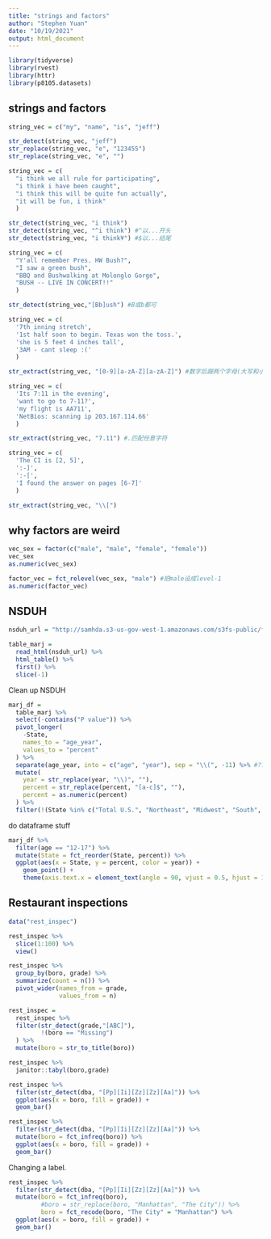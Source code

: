 ```yaml
---
title: "strings and factors"
author: "Stephen Yuan"
date: "10/19/2021"
output: html_document
---
```


```r
library(tidyverse)
library(rvest)
library(httr)
library(p8105.datasets)
```

## strings and factors

```r
string_vec = c("my", "name", "is", "jeff")

str_detect(string_vec, "jeff")
str_replace(string_vec, "e", "123455")
str_replace(string_vec, "e", "")
```

```r
string_vec = c(
  "i think we all rule for participating",
  "i think i have been caught",
  "i think this will be quite fun actually",
  "it will be fun, i think"
  )

str_detect(string_vec, "i think")
str_detect(string_vec, "^i think") #^以...开头
str_detect(string_vec, "i think¥") #$以...结尾
```

```r
string_vec = c(
  "Y'all remember Pres. HW Bush?",
  "I saw a green bush",
  "BBQ and Bushwalking at Molonglo Gorge",
  "BUSH -- LIVE IN CONCERT!!"
  )

str_detect(string_vec,"[Bb]ush") #B或b都可
```

```r
string_vec = c(
  '7th inning stretch',
  '1st half soon to begin. Texas won the toss.',
  'she is 5 feet 4 inches tall',
  '3AM - cant sleep :('
  )

str_extract(string_vec, "[0-9][a-zA-Z][a-zA-Z]") #数字后跟两个字母(大写和小写)
```

```r
string_vec = c(
  'Its 7:11 in the evening',
  'want to go to 7-11?',
  'my flight is AA711',
  'NetBios: scanning ip 203.167.114.66'
  )

str_extract(string_vec, "7.11") #.匹配任意字符
```

```r
string_vec = c(
  'The CI is [2, 5]',
  ':-]',
  ':-[',
  'I found the answer on pages [6-7]'
  )

str_extract(string_vec, "\\[") 
```


## why factors are weird

```r
vec_sex = factor(c("male", "male", "female", "female"))
vec_sex
as.numeric(vec_sex)

factor_vec = fct_relevel(vec_sex, "male") #把male设成level-1
as.numeric(factor_vec)
```

## NSDUH

```r
nsduh_url = "http://samhda.s3-us-gov-west-1.amazonaws.com/s3fs-public/field-uploads/2k15StateFiles/NSDUHsaeShortTermCHG2015.htm"

table_marj = 
  read_html(nsduh_url) %>% 
  html_table() %>% 
  first() %>%
  slice(-1)
```

Clean up NSDUH

```r
marj_df = 
  table_marj %>% 
  select(-contains("P value")) %>% 
  pivot_longer(
    -State,
    names_to = "age_year",
    values_to = "percent"
  ) %>% 
  separate(age_year, into = c("age", "year"), sep = "\\(", -11) %>% #???
  mutate(
    year = str_replace(year, "\\)", ""),
    percent = str_replace(percent, "[a-c]$", ""),
    percent = as.numeric(percent)
  ) %>% 
  filter(!(State %in% c("Total U.S.", "Northeast", "Midwest", "South", "West")))
```

do dataframe stuff

```r
marj_df %>%
  filter(age == "12-17") %>% 
  mutate(State = fct_reorder(State, percent)) %>% 
  ggplot(aes(x = State, y = percent, color = year)) + 
    geom_point() + 
    theme(axis.text.x = element_text(angle = 90, vjust = 0.5, hjust = 1))
```

## Restaurant inspections

```r
data("rest_inspec")

rest_inspec %>% 
  slice(1:100) %>% 
  view()
```

```r
rest_inspec %>% 
  group_by(boro, grade) %>% 
  summarize(count = n()) %>% 
  pivot_wider(names_from = grade, 
              values_from = n)
```

```r
rest_inspec =
  rest_inspec %>% 
  filter(str_detect(grade,"[ABC]"),
         !(boro == "Missing")
  ) %>% 
  mutate(boro = str_to_title(boro))

rest_inspec %>% 
  janitor::tabyl(boro,grade)
```

```r
rest_inspec %>% 
  filter(str_detect(dba, "[Pp][Ii][Zz][Zz][Aa]")) %>%
  ggplot(aes(x = boro, fill = grade)) + 
  geom_bar() 
```

```r
rest_inspec %>% 
  filter(str_detect(dba, "[Pp][Ii][Zz][Zz][Aa]")) %>%
  mutate(boro = fct_infreq(boro)) %>%
  ggplot(aes(x = boro, fill = grade)) + 
  geom_bar()
```

Changing a label.

```r
rest_inspec %>% 
  filter(str_detect(dba, "[Pp][Ii][Zz][Zz][Aa]")) %>%
  mutate(boro = fct_infreq(boro),
         #boro = str_replace(boro, "Manhattan", "The City")) %>% 
         boro = fct_recode(boro, "The City" = "Manhattan") %>% 
  ggplot(aes(x = boro, fill = grade)) + 
  geom_bar()
```



















